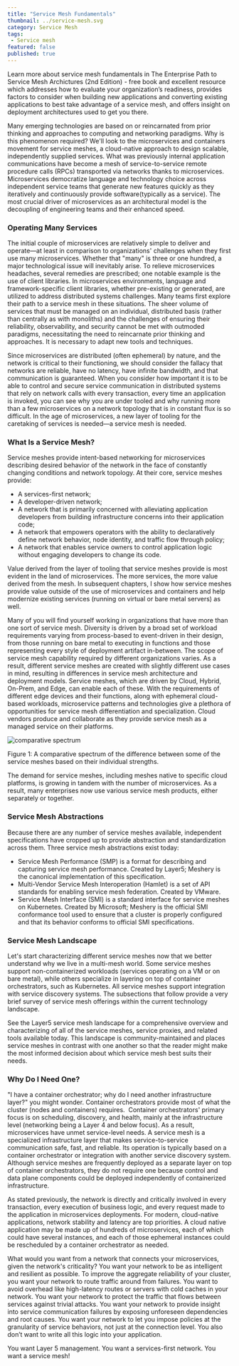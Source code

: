 ```yaml
---
title: "Service Mesh Fundamentals"
thumbnail: ../service-mesh.svg
category: Service Mesh
tags:
 - Service mesh
featured: false
published: true
---
```



<ResourcesWrapper>
  <div className="intro">
    <p>Learn more about service mesh fundamentals in
      <Link className="blog" to="/learn/books">The Enterprise Path to Service Mesh Archictures (2nd Edition)</Link> -  free book and excellent resource which addresses how to evaluate your organization’s readiness, provides factors to consider when building new applications and converting existing applications to best take advantage of a service mesh, and offers insight on deployment architectures used to get you there.</p>
  </div>

<p>
Many emerging technologies are based on or reincarnated from prior thinking and approaches to computing and networking paradigms. Why is this phenomenon required? We'll look to the microservices and containers movement for service meshes, a cloud-native approach to design scalable, independently supplied services. What was previously internal application communications have become a mesh of service-to-service remote procedure calls (RPCs) transported via networks thanks to microservices. Microservices democratize language and technology choice across independent service teams that generate new features quickly as they iteratively and continuously provide software(typically as a service). The most crucial driver of microservices as an architectural model is the decoupling of engineering teams and their enhanced speed.
</p>

<h3>Operating Many Services</h3>

<p>
The initial couple of microservices are relatively simple to deliver and operate—at least in comparison to organizations' challenges when they first use many microservices. Whether that "many" is three or one hundred, a major technological issue will inevitably arise. To relieve microservices headaches, several remedies are prescribed; one notable example is the use of client libraries. In microservices environments, language and framework-specific client libraries, whether pre-existing or generated, are utilized to address distributed systems challenges. Many teams first explore their path to a service mesh in these situations. The sheer volume of services that must be managed on an individual, distributed basis (rather than centrally as with monoliths) and the challenges of ensuring their reliability, observability, and security cannot be met with outmoded paradigms, necessitating the need to reincarnate prior thinking and approaches. It is necessary to adapt new tools and techniques.
</p>

<p>
Since microservices are distributed (often ephemeral) by nature, and the network is critical to their functioning, we should consider the fallacy that networks are reliable, have no latency, have infinite bandwidth, and that communication is guaranteed. When you consider how important it is to be able to control and secure service communication in distributed systems that rely on network calls with every transaction, every time an application is invoked, you can see why you are under tooled and why running more than a few microservices on a network topology that is in constant flux is so difficult. In the age of microservices, a new layer of tooling for the caretaking of services is needed—a service mesh is needed.
</p>

<h3>What Is a Service Mesh?</h3>

<p>Service meshes provide intent-based networking for microservices describing desired behavior of the network in the face of constantly changing conditions and network topology. At their core, service meshes provide:
</p>
<ul>
  <li>A services-first network;</li>
  <li>A developer-driven network;</li>
  <li>A network that is primarily concerned with alleviating application developers from building infrastructure concerns into their application code; </li>
  <li>A network that empowers operators with the ability to declaratively define network behavior, node identity, and traffic flow through policy; </li>
  <li>A network that enables service owners to control application logic without engaging developers to change its code.</li>
</ul>

<p>
Value derived from the layer of tooling that service meshes provide is most evident in the land of microservices. The more services, the more value derived from the mesh. In subsequent chapters, I show how service meshes provide value outside of the use of microservices and containers and help modernize existing services (running on virtual or bare metal servers) as well.
</p>


<p>
Many of you will find yourself working in organizations that have more than one sort of service mesh. Diversity is driven by a broad set of workload requirements varying from process-based to event-driven in their design, from those running on bare metal to executing in functions and those representing every style of deployment artifact in-between. The scope of service mesh capability required by different organizations varies. As a result, different service meshes are created with slightly different use cases in mind, resulting in differences in service mesh architecture and deployment models. Service meshes, which are driven by Cloud, Hybrid, On-Prem, and Edge, can enable each of these. With the requirements of different edge devices and their functions, along with ephemeral cloud-based workloads, microservice patterns and technologies give a plethora of opportunities for service mesh differentiation and specialization. Cloud vendors produce and collaborate as they provide service mesh as a managed service on their platforms.
</p>

  <div className="center" >
  <img src={Differences} align="center" alt="comparative spectrum" />
  <p>Figure 1: A comparative spectrum of the difference between some of the service meshes based on their individual strengths.</p>
  </div>

<p>
The demand for service meshes, including meshes native to specific cloud platforms, is growing in tandem with the number of microservices. As a result, many enterprises now use various service mesh products, either separately or together.
</p>

<h3>Service Mesh Abstractions</h3>
<p>Because there are any number of service meshes available, independent specifications have cropped up to provide abstraction and standardization across them. Three service mesh abstractions exist today:
</p>
<ul>
    <li><Link to="/projects/service-mesh-performance">Service Mesh Performance</Link> (SMP) is a format for describing and capturing service mesh performance. Created by Layer5; Meshery is the canonical implementation of this specification.</li>
    <li>Multi-Vendor Service Mesh Interoperation (Hamlet) is a set of API standards for enabling service mesh federation. Created by VMware.</li>
    <li><Link to="/projects/service-mesh-interface-conformance">Service Mesh Interface</Link> (SMI) is a standard interface for service meshes on Kubernetes. Created by Microsoft; Meshery is the official SMI conformance tool used to ensure that a cluster is properly configured and that its behavior conforms to official SMI specifications.</li>
</ul>

<h3>Service Mesh Landscape</h3>
<p>
Let's start characterizing different service meshes now that we better understand why we live in a multi-mesh world. Some service meshes support non-containerized workloads (services operating on a VM or on bare metal), while others specialize in layering on top of container orchestrators, such as Kubernetes. All service meshes support integration with service discovery systems. The subsections that follow provide a very brief survey of service mesh offerings within the current technology landscape.
</p>

<div class="fact-left">
<p>
See the Layer5 <Link to="//service-mesh-landscape">service mesh landscape</Link> for a comprehensive overview and characterizing of all of the service meshes, service proxies, and related tools available today. This landscape is community-maintained and places service meshes in contrast with one another so that the reader might make the most informed decision about which service mesh best suits their needs.
</p>
</div>

<h3>Why Do I Need One?</h3>

<p>
"I have a container orchestrator; why do I need another infrastructure layer?" you might wonder. Container orchestrators provide most of what the cluster (nodes and containers) requires.  Container orchestrators' primary focus is on scheduling, discovery, and health, mainly at the infrastructure level (networking being a Layer 4 and below focus). As a result, microservices have unmet service-level needs. A service mesh is a specialized infrastructure layer that makes service-to-service communication safe, fast, and reliable. Its operation is typically based on a container orchestrator or integration with another service discovery system. Although service meshes are frequently deployed as a separate layer on top of container orchestrators, they do not require one because control and data plane components could be deployed independently of containerized infrastructure.
</p>

<p>
As stated previously, the network is directly and critically involved in every transaction, every execution of business logic, and every request made to the application in microservices deployments. For modern, cloud-native applications, network stability and latency are top priorities. A cloud native application may be made up of hundreds of microservices, each of which could have several instances, and each of those ephemeral instances could be rescheduled by a container orchestrator as needed.
</p>

<p>
What would you want from a network that connects your microservices, given the network's criticality? You want your network to be as intelligent and resilient as possible. To improve the aggregate reliability of your cluster, you want your network to route traffic around from failures. You want to avoid overhead like high-latency routes or servers with cold caches in your network. You want your network to protect the traffic that flows between services against trivial attacks. You want your network to provide insight into service communication failures by exposing unforeseen dependencies and root causes. You want your network to let you impose policies at the granularity of service behaviors, not just at the connection level. You also don’t want to write all this logic into your application.
</p>

<p>You want Layer 5 management. You want a services-first network. You want a service mesh!</p>

</ResourcesWrapper>
